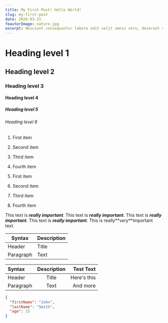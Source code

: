 ```yaml
---
title: My First Post! Hello World!
slug: my-first-post
date: 2020-03-21
feauterImage: nature.jpg
excerpt: Nesciunt consequuntur labore odit velit omnis vero, deserunt corrupti.
---
```


# Heading level 1

## Heading level 2

### Heading level 3

#### Heading level 4

##### Heading level 5

###### Heading level 6

1. First item
2. Second item
3. Third item
4. Fourth item

5. First item
6. Second item
7. Third item
8. Fourth item

This text is **_really important_**.
This text is **_really important_**.
This text is **_really important_**.
This text is **_really important_**.
This is really**_very_**important text.

| Syntax    | Description |
| --------- | ----------- |
| Header    | Title       |
| Paragraph | Text        |

| Syntax    | Description |   Test Text |
| :-------- | :---------: | ----------: |
| Header    |    Title    | Here's this |
| Paragraph |    Text     |    And more |

```json
{
  "firstName": "John",
  "lastName": "Smith",
  "age": 25
}
```
